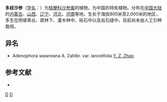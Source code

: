 {{Speciesbox 
| genus = Adenophora
| species = wawreana
| authority = Zahlbr.
}}

'''多歧沙参'''（[[学名|学名]]：{{lang|la|''Adenophora wawreana''}}）为[[桔梗科|桔梗科]][[沙参属|沙参属]]的植物，为中国的特有植物。分布在[[中国大陆|中国大陆]]的[[内蒙古|内蒙古]]、[[山西|山西]]、[[辽宁|辽宁]]、[[河北|河北]]、[[河南|河南]]等地，生长于海拔800米至2,000米的地区，多生在阴坡草丛、疏林下、灌木林中、砾石中以及岩石缝中，目前尚未由人工引种栽培。

== 异名 ==
* Adenophora wawreana A. Zahlbr. var. lanceifolia [[赵一之|Y. Z. Zhao]]

== 参考文献 ==
<div class="references-small">
* {{cite web| url =http://www.bioinfo.cn/db05/KmzwSpecies.php?action=view&id=3279| title =多歧沙参| work =《中国高等植物数据库全库》| publisher =中国科学院微生物研究所| author =昆明植物研究所| accessdate =2009-02-24}}{{dead link|date=2017年12月 |bot=InternetArchiveBot |fix-attempted=yes }}
</div>
{{Taxonbar|from=Q10932736}}

[[Category:沙参属|D]]
[[Category:中國特有植物|D]]


{{植物小作品}}